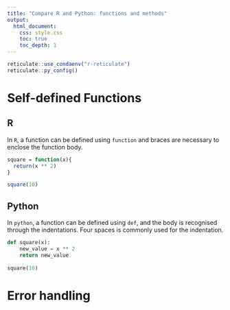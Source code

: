 ```yaml
---
title: "Compare R and Python: functions and methods"
output: 
  html_document:
    css: style.css
    toc: true
    toc_depth: 1
---
```


```r
reticulate::use_condaenv("r-reticulate")
reticulate::py_config()
```

# Self-defined Functions

<div class="left">

## R

In `R`, a function can be defined using `function` and braces are necessary to enclose the function body. 

```r
square = function(x){
  return(x ** 2)
}

square(10)
```
</div>

<div class="right">

## Python

In `python`, a function can be defined using `def`, and the body is recognised through the indentations. Four spaces is commonly used for the indentation. 

```python
def square(x):
    new_value = x ** 2
    return new_value
    
square(10)
```

</div>

# Error handling
